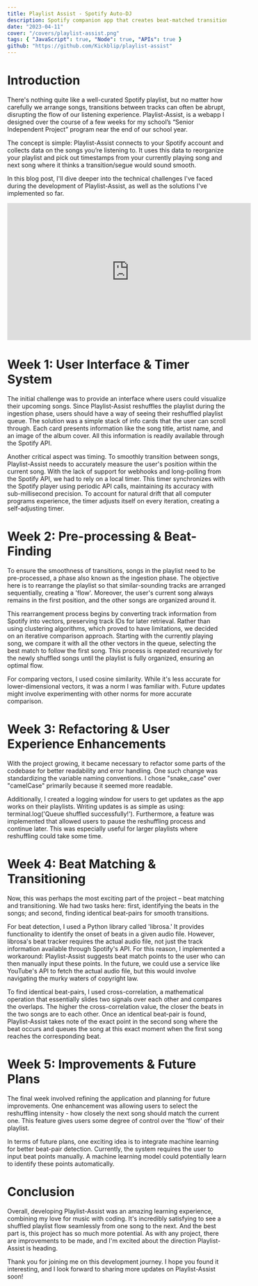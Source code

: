 ```yaml
---
title: Playlist Assist - Spotify Auto-DJ
description: Spotify companion app that creates beat-matched transitions within your Spotify playlist.  Remotely controls your Spotify account from a website.
date: "2023-04-11"
cover: "/covers/playlist-assist.png"
tags: { "JavaScript": true, "Node": true, "APIs": true }
github: "https://github.com/Kickblip/playlist-assist"
---
```


# Introduction

There's nothing quite like a well-curated Spotify playlist, but no matter how carefully we arrange songs, transitions between tracks can often be abrupt, disrupting the flow of our listening experience. Playlist-Assist, is a webapp I designed over the course of a few weeks for my school’s “Senior Independent Project” program near the end of our school year.

The concept is simple: Playlist-Assist connects to your Spotify account and collects data on the songs you’re listening to. It uses this data to reorganize your playlist and pick out timestamps from your currently playing song and next song where it thinks a transition/segue would sound smooth.

In this blog post, I'll dive deeper into the technical challenges I've faced during the development of Playlist-Assist, as well as the solutions I've implemented so far.

<iframe
    width="560"
    height="315"
    src="https://www.youtube.com/embed/At7JKpYVbnc"
    frameborder="0"
    allow="accelerometer; autoplay; clipboard-write; encrypted-media; gyroscope; picture-in-picture"
    allowfullscreen
    className="my-6"
></iframe>

# Week 1: User Interface & Timer System

The initial challenge was to provide an interface where users could visualize their upcoming songs. Since Playlist-Assist reshuffles the playlist during the ingestion phase, users should have a way of seeing their reshuffled playlist queue. The solution was a simple stack of info cards that the user can scroll through. Each card presents information like the song title, artist name, and an image of the album cover. All this information is readily available through the Spotify API.

Another critical aspect was timing. To smoothly transition between songs, Playlist-Assist needs to accurately measure the user's position within the current song. With the lack of support for webhooks and long-polling from the Spotify API, we had to rely on a local timer. This timer synchronizes with the Spotify player using periodic API calls, maintaining its accuracy with sub-millisecond precision. To account for natural drift that all computer programs experience, the timer adjusts itself on every iteration, creating a self-adjusting timer.

# Week 2: Pre-processing & Beat-Finding

To ensure the smoothness of transitions, songs in the playlist need to be pre-processed, a phase also known as the ingestion phase. The objective here is to rearrange the playlist so that similar-sounding tracks are arranged sequentially, creating a 'flow'. Moreover, the user's current song always remains in the first position, and the other songs are organized around it.

This rearrangement process begins by converting track information from Spotify into vectors, preserving track IDs for later retrieval. Rather than using clustering algorithms, which proved to have limitations, we decided on an iterative comparison approach. Starting with the currently playing song, we compare it with all the other vectors in the queue, selecting the best match to follow the first song. This process is repeated recursively for the newly shuffled songs until the playlist is fully organized, ensuring an optimal flow.

For comparing vectors, I used cosine similarity. While it's less accurate for lower-dimensional vectors, it was a norm I was familiar with. Future updates might involve experimenting with other norms for more accurate comparison.

# Week 3: Refactoring & User Experience Enhancements

With the project growing, it became necessary to refactor some parts of the codebase for better readability and error handling. One such change was standardizing the variable naming conventions. I chose "snake_case" over "camelCase" primarily because it seemed more readable.

Additionally, I created a logging window for users to get updates as the app works on their playlists. Writing updates is as simple as using: terminal.log('Queue shuffled successfully!'). Furthermore, a feature was implemented that allowed users to pause the reshuffling process and continue later. This was especially useful for larger playlists where reshuffling could take some time.

# Week 4: Beat Matching & Transitioning

Now, this was perhaps the most exciting part of the project – beat matching and transitioning. We had two tasks here: first, identifying the beats in the songs; and second, finding identical beat-pairs for smooth transitions.

For beat detection, I used a Python library called 'librosa.' It provides functionality to identify the onset of beats in a given audio file. However, librosa's beat tracker requires the actual audio file, not just the track information available through Spotify's API. For this reason, I implemented a workaround: Playlist-Assist suggests beat match points to the user who can then manually input these points. In the future, we could use a service like YouTube's API to fetch the actual audio file, but this would involve navigating the murky waters of copyright law.

To find identical beat-pairs, I used cross-correlation, a mathematical operation that essentially slides two signals over each other and compares the overlaps. The higher the cross-correlation value, the closer the beats in the two songs are to each other. Once an identical beat-pair is found, Playlist-Assist takes note of the exact point in the second song where the beat occurs and queues the song at this exact moment when the first song reaches the corresponding beat.

# Week 5: Improvements & Future Plans

The final week involved refining the application and planning for future improvements. One enhancement was allowing users to select the reshuffling intensity - how closely the next song should match the current one. This feature gives users some degree of control over the 'flow' of their playlist.

In terms of future plans, one exciting idea is to integrate machine learning for better beat-pair detection. Currently, the system requires the user to input beat points manually. A machine learning model could potentially learn to identify these points automatically.

# Conclusion

Overall, developing Playlist-Assist was an amazing learning experience, combining my love for music with coding. It's incredibly satisfying to see a shuffled playlist flow seamlessly from one song to the next. And the best part is, this project has so much more potential. As with any project, there are improvements to be made, and I'm excited about the direction Playlist-Assist is heading.

Thank you for joining me on this development journey. I hope you found it interesting, and I look forward to sharing more updates on Playlist-Assist soon!

